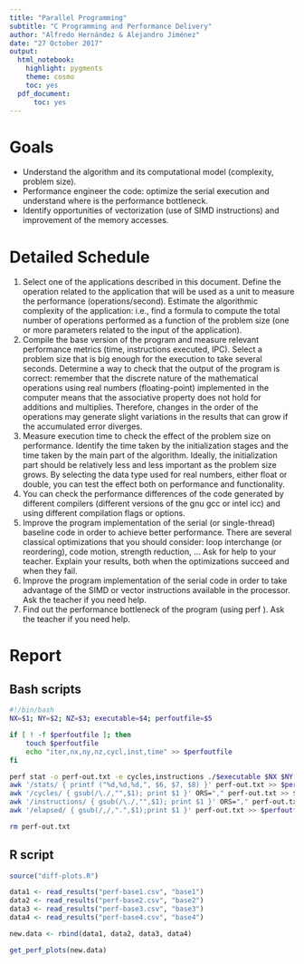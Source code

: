 ```yaml
---
title: "Parallel Programming"
subtitle: "C Programming and Performance Delivery"
author: "Alfredo Hernández & Alejandro Jiménez"
date: "27 October 2017"
output:
  html_notebook:
    highlight: pygments
    theme: cosmo
    toc: yes
  pdf_document:
      toc: yes
---
```

# Goals
- Understand the algorithm and its computational model (complexity, problem size).
- Performance engineer the code: optimize the serial execution and understand where is the performance bottleneck.
- Identify opportunities of vectorization (use of SIMD instructions) and improvement of the memory accesses.

# Detailed Schedule

1. Select one of the applications described in this document. Define the operation related to the application that will be used as a unit to measure the performance (operations/second). Estimate the algorithmic complexity of the application: i.e., find a formula to compute the total number of operations performed as a function of the problem size (one or more parameters related to the input of the application).
2. Compile the base version of the program and measure relevant performance metrics (time, instructions executed, IPC). Select a problem size that is big enough for the execution to take several seconds. Determine a way to check that the output of the program is correct: remember that the discrete nature of the mathematical operations using real numbers (floating-point) implemented in the computer means that the associative property does not hold for additions and multiplies. Therefore, changes in the order of the operations may generate slight variations in the results that can grow if the accumulated error diverges.
3. Measure execution time to check the effect of the problem size on performance. Identify the time taken by the initialization stages and the time taken by the main part of the algorithm. Ideally, the initialization part should be relatively less and less important as the problem size grows. By selecting the data type used for real numbers, either float or double, you can test the effect both on performance and functionality.
4. You can check the performance differences of the code generated by different compilers (different versions of the gnu gcc or intel icc) and using different compilation flags or options.
5. Improve the program implementation of the serial (or single-thread) baseline code in order to achieve better performance. There are several classical optimizations that you should consider: loop interchange (or reordering), code motion, strength reduction, ... Ask for help to your teacher. Explain your results, both when the optimizations succeed and when they fail.
6. Improve the program implementation of the serial code in order to take advantage of the SIMD or vector instructions available in the processor. Ask the teacher if you need help. 
7. Find out the performance bottleneck of the program (using perf ). Ask the teacher if you need help.

# Report

## Bash scripts
```bash
#!/bin/bash
NX=$1; NY=$2; NZ=$3; executable=$4; perfoutfile=$5

if [ ! -f $perfoutfile ]; then
	touch $perfoutfile
	echo "iter,nx,ny,nz,cycl,inst,time" >> $perfoutfile
fi

perf stat -o perf-out.txt -e cycles,instructions ./$executable $NX $NY $NZ | awk '{ print $8 }' ORS="," >> $perfoutfile
awk '/stats/ { printf ("%d,%d,%d,", $6, $7, $8) }' perf-out.txt >> $perfoutfile
awk '/cycles/ { gsub(/\./,"",$1); print $1 }' ORS="," perf-out.txt >> $perfoutfile
awk '/instructions/ { gsub(/\./,"",$1); print $1 }' ORS="," perf-out.txt >> $perfoutfile
awk '/elapsed/ { gsub(/,/,".",$1);print $1 }' perf-out.txt >> $perfoutfile

rm perf-out.txt
```


## R script


```r
source("diff-plots.R")
```

```r
data1 <- read_results("perf-base1.csv", "base1")
data2 <- read_results("perf-base2.csv", "base2")
data3 <- read_results("perf-base3.csv", "base3")
data4 <- read_results("perf-base4.csv", "base4")

new.data <- rbind(data1, data2, data3, data4)
```
```r
get_perf_plots(new.data)
```




